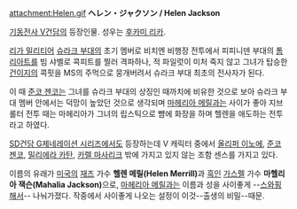 attachment:Helen.gif
'''ヘレン・ジャクソン / Helen Jackson'''

[[기동전사 V건담]]의 등장인물. 성우는 [[후카미 리카]].

[[리가 밀리티어]] [[슈라크 부대]]의 초기 멤버로 비치엔 비행장 전투에서 피피니덴 부대의 [[톰리아트]]를 빔 샤벨로 콕피트를 찔러 격파하나, 적 파일럿이 미처 죽지 않고 그녀가 탑승한 [[건이지]]의 콕핏을 MS의 주먹으로 뭉개버려서 슈라크 부대 최초의 전사자가 된다.

이 때 [[준코 젠코]]는 그녀를 슈라크 부대의 상징인 때까치에 비유한 것으로 보아 슈라크 부대 멤버 안에서는 덕망이 높았던 것으로 생각되며 [[마헤리아 메릴]]과는 사이가 좋아 지브롤터 전투 때는 마헤리아가 그녀의 립스틱으로 뺨에 화장을 하며 헬렌을 애도하는 전투라고 하였다.

[[SD건담 G제네레이션 시리즈]]에서도 등장하는데 V 캐릭터 중에서 [[올리퍼 이노에]], [[준코 젠코]], [[밀리에라 카탄]], [[카렐 마사리크]] 밖에 가지고 있지 않는 조함 센스를 가지고 있다.

이름의 유래가 [[미국]]의 [[재즈]] 가수 '''헬렌 메릴(Helen Merrill)'''과 [[흑인]] [[가스펠]] 가수 '''마헬리아 잭슨(Mahalia Jackson)'''으로, [[마헤리아 메릴]]과는 이름과 성을 사이좋게 --[[스와핑]]해서-- 나눠가졌다. 작중에서 사이좋게 나오는 설정이 이것--출생의 비밀--때문.
